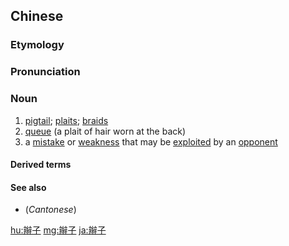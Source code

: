{{also|辫子}}
==Chinese==
{{zh-forms|s=辫子}}

===Etymology===
{{zh-compound|辮|子|pigtail|''diminutive suffix''}}

===Pronunciation===
{{zh-pron
|m=biànzi
|c=bin1 zi2
|cat=n
}}

===Noun===
{{zh-noun}}

# [[pigtail]]; [[plait]]s; [[braid]]s
# [[queue]] (a plait of hair worn at the back)
# a [[mistake]] or [[weakness]] that may be [[exploited]] by an [[opponent]]

====Derived terms====
{{zh-der|梳辮子}}

====See also====
* (''Cantonese'') {{zh-l|辮仔}}

[[hu:辮子]]
[[mg:辮子]]
[[ja:辮子]]